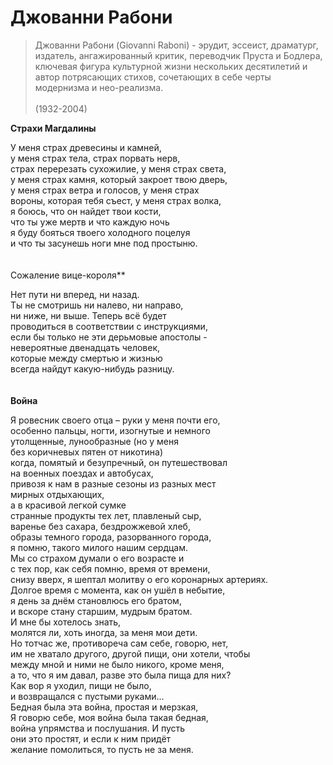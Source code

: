 # Джованни Рабони

> Джованни Рабони (Giovanni Raboni) - эрудит, эссеист, драматург, издатель, ангажированный критик, переводчик Пруста и Бодлера, ключевая фигура культурной жизни нескольких десятилетий и автор потрясающих стихов, сочетающих в себе черты модернизма и нео-реализма.\
> \
> (1932-2004)

**Страхи Магдалины**

У меня страх древесины и камней,\
у меня страх тела, страх порвать нерв,\
страх перерезать сухожилие, у меня страх света,\
у меня страх камня, который закроет твою дверь,\
у меня страх ветра и голосов, у меня страх\
вороны, которая тебя съест, у меня страх волка,\
я боюсь, что он найдет твои кости,\
что ты уже мертв и что каждую ночь\
я буду бояться твоего холодного поцелуя\
и что ты засунешь ноги мне под простыню.**\
\
\
**Cожаление вице-короля\*\*

Нет пути ни вперед, ни назад.\
Ты не смотришь ни налево, ни направо,\
ни ниже, ни выше. Теперь всё будет\
проводиться в соответствии с инструкциями,\
если бы только не эти дерьмовые апостолы -\
невероятные двенадцать человек,\
которые между смертью и жизнью\
всегда найдут какую-нибудь разницу.\
\
\
**Война**

Я ровесник своего отца – руки у меня почти его,\
особенно пальцы, ногти, изогнутые и немного\
утолщенные, лунообразные (но у меня\
без коричневых пятен от никотина)\
когда, помятый и безупречный, он путешествовал\
на военных поездах и автобусах,\
привозя к нам в разные сезоны из разных мест\
мирных отдыхающих,\
а в красивой легкой сумке\
странные продукты тех лет, плавленый сыр,\
варенье без сахара, бездрожжевой хлеб,\
образы темного города, разорванного города,\
я помню, такого милого нашим сердцам.\
Мы со страхом думали о его возрасте и\
с тех пор, как себя помню, время от времени,\
снизу вверх, я шептал молитву о его коронарных артериях.\
Долгое время с момента, как он ушёл в небытие,\
я день за днём становлюсь его братом,\
и вскоре стану старшим, мудрым братом.\
И мне бы хотелось знать,\
молятся ли, хоть иногда, за меня мои дети.\
Но тотчас же, противореча сам себе, говорю, нет,\
им не хватало другого, другой пищи, они хотели, чтобы\
между мной и ними не было никого, кроме меня,\
а то, что я им давал, разве это была пища для них?\
Как вор я уходил, пищи не было,\
и возвращался с пустыми руками...\
Бедная была эта война, простая и мерзкая,\
Я говорю себе, моя война была такая бедная,\
война упрямства и послушания. И пусть\
они это простят, и если к ним придёт\
желание помолиться, то пусть не за меня.
